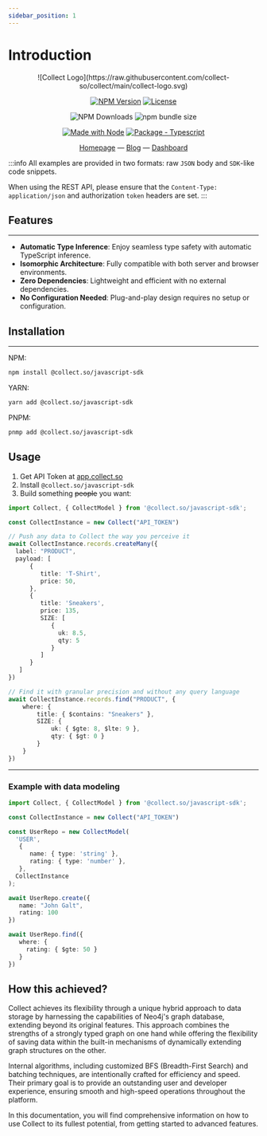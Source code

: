 ```yaml
---
sidebar_position: 1
---
```

# Introduction

<div align="center">
![Collect Logo](https://raw.githubusercontent.com/collect-so/collect/main/collect-logo.svg)

[![NPM Version](https://img.shields.io/npm/v/%40collect.so%2Fjavascript-sdk)](https://www.npmjs.com/package/@collect.so/javascript-sdk)
[![License](https://img.shields.io/badge/License-MIT-blue)](#license "Go to license section")

![NPM Downloads](https://img.shields.io/npm/dw/%40collect.so%2Fjavascript-sdk)
![npm bundle size](https://img.shields.io/bundlephobia/minzip/%40collect.so%2Fjavascript-sdk)

[![Made with Node](https://img.shields.io/badge/dynamic/json?label=node&query=%24.engines%5B%22node%22%5D&url=https%3A%2F%2Fraw.githubusercontent.com%2Fcollect-so%2Fcollect%2Fmaster%2Fpackage.json)](https://nodejs.org "Go to Node.js homepage")
[![Package - Typescript](https://img.shields.io/github/package-json/dependency-version/collect-so/collect/dev/typescript?logo=typescript&logoColor=white)](https://www.npmjs.com/package/typescript "Go to TypeScript on NPM")

[Homepage](https://collect.so) — [Blog](https://collect.so/blog) — [Dashboard](https://app.collect.so)
</div>


:::info
All examples are provided in two formats: raw `JSON` body and `SDK`-like code snippets.

When using the REST API, please ensure that the `Content-Type: application/json` and authorization `token` headers are set.
:::


## Features

---
- **Automatic Type Inference**: Enjoy seamless type safety with automatic TypeScript inference.
- **Isomorphic Architecture**: Fully compatible with both server and browser environments.
- **Zero Dependencies**: Lightweight and efficient with no external dependencies.
- **No Configuration Needed**: Plug-and-play design requires no setup or configuration.


## Installation

---
NPM:
```bash
npm install @collect.so/javascript-sdk
```

YARN:
```bash
yarn add @collect.so/javascript-sdk
```

PNPM:
```bash
pnmp add @collect.so/javascript-sdk
```


## Usage

1. Get API Token at [app.collect.so](https://app.collect.so/)
2. Install `@collect.so/javascript-sdk`
3. Build something ~~people~~ you want:

```typescript
import Collect, { CollectModel } from '@collect.so/javascript-sdk';

const CollectInstance = new Collect("API_TOKEN")

// Push any data to Collect the way you perceive it
await CollectInstance.records.createMany({
  label: "PRODUCT",
  payload: [
      {
         title: 'T-Shirt',
         price: 50,
      },
      {
         title: 'Sneakers',
         price: 135,
         SIZE: [
            {
              uk: 8.5,
              qty: 5
            }
         ]
      }
   ]
})

// Find it with granular precision and without any query language
await CollectInstance.records.find("PRODUCT", {
    where: {
        title: { $contains: "Sneakers" },
        SIZE: {
            uk: { $gte: 8, $lte: 9 },
            qty: { $gt: 0 }
        }
    }
})
```

---
### Example with data modeling

```typescript
import Collect, { CollectModel } from '@collect.so/javascript-sdk';

const CollectInstance = new Collect("API_TOKEN")

const UserRepo = new CollectModel(
  'USER',
   {
      name: { type: 'string' },
      rating: { type: 'number' },
   },
  CollectInstance
);

await UserRepo.create({
   name: "John Galt",
   rating: 100
})

await UserRepo.find({
   where: {
     rating: { $gte: 50 }
   }
})
```



## How this achieved?
Collect achieves its flexibility through a unique hybrid approach to data storage by harnessing the capabilities of 
Neo4j's graph database, extending beyond its original features. This approach combines the
strengths of a strongly typed graph on one hand while offering the flexibility of saving data within the built-in
mechanisms of dynamically extending graph structures on the other.

Internal algorithms, including customized BFS (Breadth-First Search) and batching techniques, are intentionally crafted
for efficiency and speed. Their primary goal is to provide an outstanding user and developer experience, ensuring smooth
and high-speed operations throughout the platform.

In this documentation, you will find comprehensive information on how to use Collect to its fullest potential,
from getting started to advanced features.